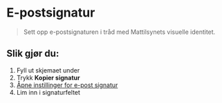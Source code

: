 
<Meta title="Profilering/E-postsignatur" />

# E-postsignatur

> Sett opp e-postsignaturen i tråd med Mattilsynets visuelle identitet.

## Slik gjør du:

1. Fyll ut skjemaet under
2. Trykk **Kopier signatur**
3. <a href="https://outlook.office.com/mail/options/accounts-category/signatures-subcategory" target="_blank" rel="noreferrer">Åpne instillinger for e-post signatur <ArrowSquareOut aria-hidden="true" /></a>
4. Lim inn i signaturfeltet

<Epost />